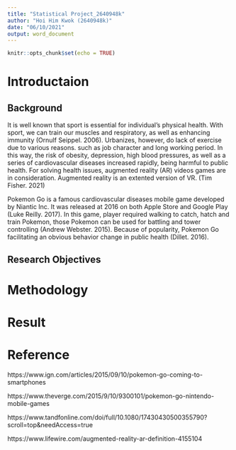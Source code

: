 ```yaml
---
title: "Statistical Project_2640948k"
author: "Hoi Him Kwok (2640948k)"
date: "06/10/2021"
output: word_document
---
```


```r
knitr::opts_chunk$set(echo = TRUE)
```

# Introductaion

## Background

It is well known that sport is essential for individual's physical health. With sport, we can train our muscles and respiratory, as well as enhancing immunity (Ornulf Seippel. 2006). Urbanizes, however, do lack of exercise due to various reasons. such as job character and long working period. In this way, the risk of obesity, depression, high blood pressures, as well as a series of cardiovascular diseases increased rapidly, being harmful to public health. For solving health issues, augmented reality (AR) videos games are in consideration. Augmented reality is an extented version of VR.  (Tim Fisher. 2021)

Pokemon Go is a famous cardiovascular diseases mobile game developed by Niantic Inc. It was released at 2016 on both Apple Store and Google Play (Luke Reilly. 2017). In this game, player required walking to catch, hatch and train Pokemon, those Pokemon can be used for battling and tower controlling (Andrew Webster. 2015). Because of popularity, Pokemon Go facilitating an obvious behavior change in public health (Dillet. 2016).

## Research Objectives


# Methodology





# Result










# Reference

https://www.ign.com/articles/2015/09/10/pokemon-go-coming-to-smartphones

https://www.theverge.com/2015/9/10/9300101/pokemon-go-nintendo-mobile-games

https://www.tandfonline.com/doi/full/10.1080/17430430500355790?scroll=top&needAccess=true

https://www.lifewire.com/augmented-reality-ar-definition-4155104